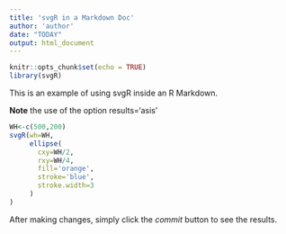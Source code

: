```yaml
---
title: 'svgR in a Markdown Doc'
author: 'author'
date: "TODAY"
output: html_document
---
```


  
```r
knitr::opts_chunk$set(echo = TRUE)
library(svgR)
```

This is an example of using svgR inside an R Markdown. 



**Note** the use of the option results='asis'

```r
WH<-c(500,200)
svgR(wh=WH,
     ellipse(
       cxy=WH/2,
       rxy=WH/4,
       fill='orange',
       stroke='blue',
       stroke.width=3
     )
)
```

After making changes, simply click the *commit* button to see the results.

